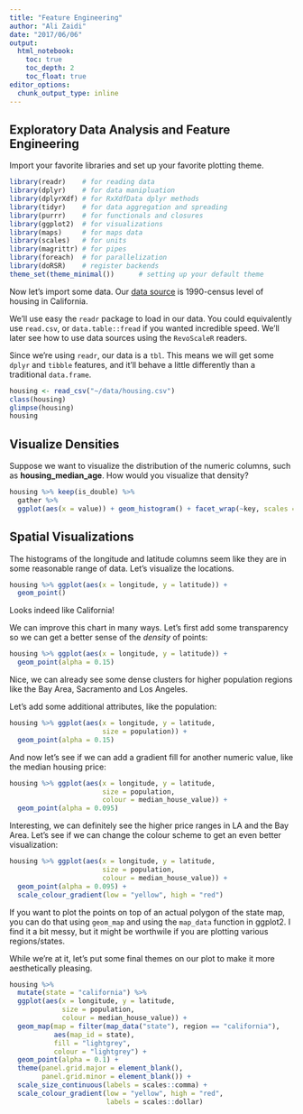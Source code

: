 ```yaml
---
title: "Feature Engineering"
author: "Ali Zaidi"
date: "2017/06/06"
output: 
  html_notebook:
    toc: true
    toc_depth: 2
    toc_float: true
editor_options: 
  chunk_output_type: inline
---
```


## Exploratory Data Analysis and Feature Engineering

Import your favorite libraries and set up your favorite plotting theme.

```r
library(readr)    # for reading data
library(dplyr)    # for data manipluation
library(dplyrXdf) # for RxXdfData dplyr methods
library(tidyr)    # for data aggregation and spreading
library(purrr)    # for functionals and closures 
library(ggplot2)  # for visualizations
library(maps)     # for maps data
library(scales)   # for units
library(magrittr) # for pipes
library(foreach)  # for parallelization
library(doRSR)    # register backends
theme_set(theme_minimal())      # setting up your default theme

```

Now let's import some data. Our [data source](http://www.dcc.fc.up.pt/~ltorgo/Regression/cal_housing.html) is 1990-census level of housing in California.

We'll use easy the `readr` package to load in our data. You could equivalently use `read.csv`, or `data.table::fread` if you wanted incredible speed. We'll later see how to use data sources using the `RevoScaleR` readers.

Since we're using `readr`, our data is a `tbl`. This means we will get some `dplyr` and `tibble` features, and it'll behave a little differently than a traditional `data.frame`.

```r
housing <- read_csv("~/data/housing.csv")
class(housing)
glimpse(housing)
housing
```

## Visualize Densities

Suppose we want to visualize the distribution of the numeric columns, such as **housing_median_age**. How would you visualize that density?

```r
housing %>% keep(is_double) %>% 
  gather %>% 
  ggplot(aes(x = value)) + geom_histogram() + facet_wrap(~key, scales = "free")
```

## Spatial Visualizations

The histograms of the longitude and latitude columns seem like they are in some reasonable range of data. Let's visualize the locations.

```r

housing %>% ggplot(aes(x = longitude, y = latitude)) + 
  geom_point()

```

Looks indeed like California!

We can improve this chart in many ways. Let's first add some transparency so we can get a better sense of the _density_ of points:

```r


housing %>% ggplot(aes(x = longitude, y = latitude)) + 
  geom_point(alpha = 0.15)

```

Nice, we can already see some dense clusters for higher population regions like the Bay Area, Sacramento and Los Angeles.

Let's add some additional attributes, like the population:

```r

housing %>% ggplot(aes(x = longitude, y = latitude,
                       size = population)) + 
  geom_point(alpha = 0.15)
```

And now let's see if we can add a gradient fill for another numeric value, like the median housing price:

```r

housing %>% ggplot(aes(x = longitude, y = latitude,
                       size = population,
                       colour = median_house_value)) + 
  geom_point(alpha = 0.095)

```

Interesting, we can definitely see the higher price ranges in LA and the Bay Area. Let's see if we can change the colour scheme to get an even better visualization:


```r

housing %>% ggplot(aes(x = longitude, y = latitude,
                       size = population,
                       colour = median_house_value)) + 
  geom_point(alpha = 0.095) +
  scale_colour_gradient(low = "yellow", high = "red")

```

If you want to plot the points on top of an actual polygon of the state map, you can do that using `geom_map` and using the `map_data` function in ggplot2. I find it a bit messy, but it might be worthwile if you are plotting various regions/states.

While we're at it, let's put some final themes on our plot to make it more aesthetically pleasing.

```r

housing %>% 
  mutate(state = "california") %>% 
  ggplot(aes(x = longitude, y = latitude,
             size = population,
             colour = median_house_value)) +
  geom_map(map = filter(map_data("state"), region == "california"),
           aes(map_id = state), 
           fill = "lightgrey",
           colour = "lightgrey") +
  geom_point(alpha = 0.1) +
  theme(panel.grid.major = element_blank(),
        panel.grid.minor = element_blank()) + 
  scale_size_continuous(labels = scales::comma) +
  scale_colour_gradient(low = "yellow", high = "red",
                        labels = scales::dollar)
```
